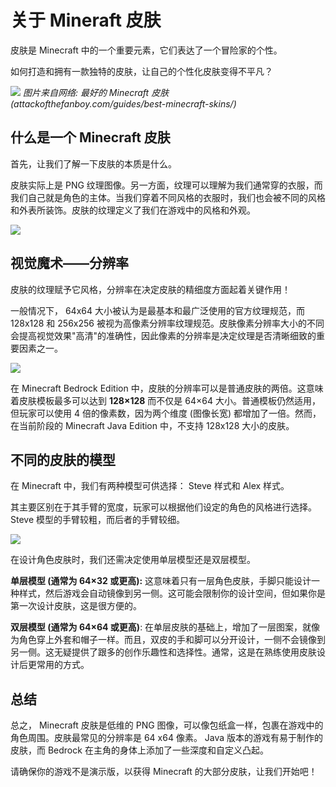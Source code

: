 # 关于 Mineraft 皮肤

皮肤是 Minecraft 中的一个重要元素，它们表达了一个冒险家的个性。

如何打造和拥有一款独特的皮肤，让自己的个性化皮肤变得不平凡？

![](some-popular-minecraft-skins.jpg)
*图片来自网络: 最好的 Minecraft 皮肤 (attackofthefanboy.com/guides/best-minecraft-skins/)*

## 什么是一个 Minecraft 皮肤

首先，让我们了解一下皮肤的本质是什么。

皮肤实际上是 PNG 纹理图像。另一方面，纹理可以理解为我们通常穿的衣服，而我们自己就是角色的主体。当我们穿着不同风格的衣服时，我们也会被不同的风格和外表所装饰。皮肤的纹理定义了我们在游戏中的风格和外观。

![](what-character-is-made-of.png)

## 视觉魔术——分辨率

皮肤的纹理赋予它风格，分辨率在决定皮肤的精细度方面起着关键作用！

一般情况下， 64x64 大小被认为是最基本和最广泛使用的官方纹理规范，而 128x128 和 256x256 被视为高像素分辨率纹理规范。皮肤像素分辨率大小的不同会提高视觉效果"高清"的准确性，因此像素的分辨率是决定纹理是否清晰细致的重要因素之一。

![](same-skin-in-different-resolutions.png)

在 Minecraft Bedrock Edition 中，皮肤的分辨率可以是普通皮肤的两倍。这意味着皮肤模板最多可以达到 **128×128** 而不仅是 64×64 大小。普通模板仍然适用，但玩家可以使用 4 倍的像素数，因为两个维度 (图像长宽) 都增加了一倍。然而，在当前阶段的 Minecraft Java Edition 中，不支持 128x128 大小的皮肤。

## 不同的皮肤的模型

在 Minecraft 中，我们有两种模型可供选择： Steve 样式和 Alex 样式。

其主要区别在于其手臂的宽度，玩家可以根据他们设定的角色的风格进行选择。 Steve 模型的手臂较粗，而后者的手臂较细。

![](steve-model-and-alex-model.png)

在设计角色皮肤时，我们还需决定使用单层模型还是双层模型。

**单层模型 (通常为 64×32 或更高):** 这意味着只有一层角色皮肤，手脚只能设计一种样式，然后游戏会自动镜像到另一侧。这可能会限制你的设计空间，但如果你是第一次设计皮肤，这是很方便的。

**双层模型 (通常为 64×64 或更高)**: 在单层皮肤的基础上，增加了一层图案，就像为角色穿上外套和帽子一样。而且，双皮的手和脚可以分开设计，一侧不会镜像到另一侧。这无疑提供了跟多的创作乐趣性和选择性。通常，这是在熟练使用皮肤设计后更常用的方式。

## 总结

总之， Minecraft 皮肤是低维的 PNG 图像，可以像包纸盒一样，包裹在游戏中的角色周围。皮肤最常见的分辨率是 64 x64 像素。 Java 版本的游戏有易于制作的皮肤，而 Bedrock 在主角的身体上添加了一些深度和自定义凸起。

请确保你的游戏不是演示版，以获得 Minecraft 的大部分皮肤，让我们开始吧！